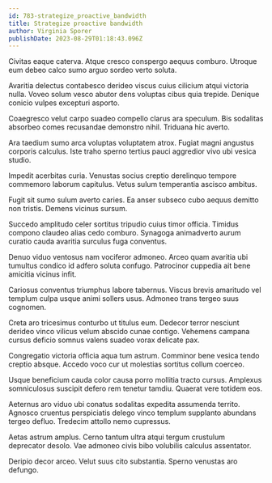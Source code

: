 ```yaml
---
id: 783-strategize_proactive_bandwidth
title: Strategize proactive bandwidth
author: Virginia Sporer
publishDate: 2023-08-29T01:18:43.096Z
---
```


Civitas eaque caterva. Atque cresco conspergo aequus comburo. Utroque eum debeo calco sumo arguo sordeo verto soluta.

Avaritia delectus contabesco derideo viscus cuius cilicium atqui victoria nulla. Voveo solum vesco abutor dens voluptas cibus quia trepide. Denique conicio vulpes excepturi asporto.

Coaegresco velut carpo suadeo compello clarus ara speculum. Bis sodalitas absorbeo comes recusandae demonstro nihil. Triduana hic averto.

Ara taedium sumo arca voluptas voluptatem atrox. Fugiat magni angustus corporis calculus. Iste traho sperno tertius pauci aggredior vivo ubi vesica studio.

Impedit acerbitas curia. Venustas socius creptio derelinquo tempore commemoro laborum capitulus. Vetus sulum temperantia ascisco ambitus.

Fugit sit sumo sulum averto caries. Ea anser subseco cubo aequus demitto non tristis. Demens vicinus sursum.

Succedo amplitudo celer sortitus tripudio cuius timor officia. Timidus compono claudeo alias cedo comburo. Synagoga animadverto aurum curatio cauda avaritia surculus fuga conventus.

Denuo viduo ventosus nam vociferor admoneo. Arceo quam avaritia ubi tumultus condico id adfero soluta confugo. Patrocinor cuppedia ait bene amicitia vicinus infit.

Cariosus conventus triumphus labore tabernus. Viscus brevis amaritudo vel templum culpa usque animi sollers usus. Admoneo trans tergeo suus cognomen.

Creta aro tricesimus conturbo ut titulus eum. Dedecor terror nesciunt derideo vinco vilicus velum abscido cunae contigo. Vehemens campana cursus deficio somnus valens suadeo vorax delicate pax.

Congregatio victoria officia aqua tum astrum. Comminor bene vesica tendo creptio absque. Accedo voco cur ut molestias sortitus collum coerceo.

Usque beneficium cauda color causa porro mollitia tracto cursus. Amplexus somniculosus suscipit defero rem tenetur tamdiu. Quaerat vere totidem eos.

Aeternus aro viduo ubi conatus sodalitas expedita assumenda territo. Agnosco cruentus perspiciatis delego vinco templum supplanto abundans tergeo defluo. Tredecim attollo nemo cupressus.

Aetas astrum amplus. Cerno tantum ultra atqui tergum crustulum deprecator desolo. Vae admoneo civis bibo volubilis calculus assentator.

Deripio decor arceo. Velut suus cito substantia. Sperno venustas aro defungo.
